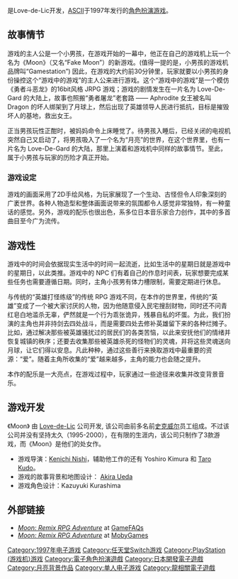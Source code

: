 {{Unreferenced|time=2020-08-28T03:30:50+00:00}}
{{Rough translation|time=2020-08-28T03:30:50+00:00}}

{{NoteTA
| G1 = Games
}}

{{Infobox video game
| title = 月亮
| japanese = moon
| english = Moon: Remix RPG Adventure
| caption =
| developer = {{ubl| [[Love-de-Lic|Love-de-Lic]]{{small|（PlayStation）}} |Onion Games{{small|（任天堂Switch）}} }}
| publisher = {{ubl| [[ASCII_(公司)|ASCII娱乐]]{{small|（PlayStation）}} | Onion Games{{small|（任天堂Switch）}} }}
| director = [[Kenichi_Nishi|Kenichi Nishi]]
| designer = {{ubl|[[Kenichi_Nishi|Kenichi Nishi]]|[[Taro_Kudo|Taro Kudo]]|Yoshiro Kimura}}
| writer = {{ubl|Yoshiro Kimura|Taro Kudo}}
| artist = Kazuyuki Kurashima
| composer = {{ubl|Hirofumi Taniguchi|[[Miki_Higashino|Miki Higashino]]|[[Taro_Kudo|Taro Kudo]]|Masanoff Adachi}}
| engine = [[Unity_(游戏引擎)|Unity]]{{small|（Nintendo Switch）}}
| released = '''PlayStation'''{{vgrelease|JP|October 16, 1997}}'''Nintendo Switch'''{{vgrelease|JP|October 10, 2019|WW|August 27, 2020}}
| genre = [[电子角色扮演游戏|角色扮演]]
| modes = [[单人电子游戏|单人]]
| platforms = [[PlayStation_(游戏机)|PlayStation]]、[[任天堂Switch|任天堂Switch]]
}}

{{vgname|月亮|ja=moon|en=Moon: Remix RPG Adventure|diff=yes}}是Love-de-Lic开发，[[ASCII_(公司)|ASCII]]于1997年发行的[[电子角色扮演游戏|角色扮演游戏]]。

== 故事情节 ==

游戏的主人公是一个小男孩，在游戏开始的一幕中，他正在自己的游戏机上玩一个名为《Moon》（又名“Fake Moon”）的新游戏。(值得一提的是，小男孩的游戏机品牌叫“Gamestation”) 因此，在游戏的大约前30分钟里，玩家就要以小男孩的身份操控这个“游戏中的游戏”的主人公来进行游戏。这个“游戏中的游戏”是一个模仿《勇者斗恶龙》的16bit风格 JRPG 游戏；游戏的剧情发生在一片名为 Love-De-Gard 的大陆上，故事也照搬“勇者屠龙”老套路 —— Aphrodite 女王被名叫 Dragon 的坏人绑架到了月球上，然后出现了英雄领导人民进行抵抗，目标是摧毁坏人的基地，救出女王。

正当男孩玩性正酣时，被妈妈命令上床睡觉了。待男孩入睡后，已经关闭的电视机突然自己又启动了，将男孩吸入了一个名为“月亮”的世界，在这个世界里，也有一片名为 Love-De-Gard 的大陆，那里上演着和游戏机中同样的故事情节。至此，属于小男孩与玩家的历险才真正开始。

=== 游戏设定 ===

游戏的画面采用了2D手绘风格，为玩家展现了一个生动、古怪但令人印象深刻的广袤世界。各种人物造型和整体画面说带来的氛围都令人感觉非常独特，有一种童话的感觉。另外，游戏的配乐也很出色，系多位日本音乐家合力创作，其中的多首曲目至今广为流传。

== 游戏性 ==

游戏中的时间会依据现实生活中的时间一起流逝，比如生活中的星期日就是游戏中的星期日，以此类推。游戏中的 NPC 们有着自己的作息时间表，玩家想要完成某些任务也需要遵循日期。同时，主角小孩男有体力槽限制，需要定期进行休息。

与传统的“英雄打怪练级”的传统 RPG 游戏不同，在本作的世界里，传统的“英雄”变成了一个被大家讨厌的人物，因为他随意侵入民宅搜刮财物，同时还不问青红皂白地滥杀无辜，俨然就是一个行为乖张诡异，残暴自私的坏蛋。为此，我们扮演的主角也并非持剑去四处战斗，而是需要四处去修补英雄留下来的各种烂摊子。比如，通过解决那些被英雄骚扰过的居民们的各类苦恼，以此来安抚他们的情绪并恢复城镇的秩序；还要去收集那些被英雄杀死的怪物们的灵魂，并将这些灵魂送向月球，让它们得以安息。凡此种种，通过这些善行来换取游戏中最重要的资源：“爱”。随着主角所收集的“爱”越来越多，主角的能力也会随之提升。

本作的配乐是一大亮点，在游戏过程中，玩家通过一些途径来收集并改变背景音乐。

== 游戏开发 ==

《Moon》 由 [[Love-de-Lic|Love-de-Lic]] 公司开发, 该公司由前多名前[[史克威尔|史克威尔]]员工组成。不过该公司并没有坚持太久（1995-2000），在有限的生涯内，该公司只制作了3款游戏，而《Moon》是他们的处女作。
* 游戏导演：[[Kenichi_Nishi|Kenichi Nishi]]，辅助他工作的还有 Yoshiro Kimura 和 [[Taro_Kudo|Taro Kudo]]。
* 游戏的故事背景和地图设计： [[Akira_Ueda|Akira Ueda]]
* 游戏角色设计：Kazuyuki Kurashima

== 外部链接 ==

* [http://www.gamefaqs.com/console/psx/data/573238.html ''Moon: Remix RPG Adventure''] {{Wayback|url=http://www.gamefaqs.com/console/psx/data/573238.html |date=20100122231218 }} at [[GameFAQs|GameFAQs]]
* [http://www.mobygames.com/game/playstation/moon-remix-rpg-adventure ''Moon: Remix RPG Adventure''] {{Wayback|url=http://www.mobygames.com/game/playstation/moon-remix-rpg-adventure |date=20210123025202 }} at [[莫比游戏|MobyGames]]

{{DEFAULTSORT:Moon}}
[[Category:1997年电子游戏|Category:1997年电子游戏]]
[[Category:任天堂Switch游戏|Category:任天堂Switch游戏]]
[[Category:PlayStation_(游戏机)游戏|Category:PlayStation (游戏机)游戏]]
[[Category:電子角色扮演遊戲|Category:電子角色扮演遊戲]]
[[Category:日本開發電子遊戲|Category:日本開發電子遊戲]]
[[Category:月亮背景作品|Category:月亮背景作品]]
[[Category:单人电子游戏|Category:单人电子游戏]]
[[Category:龍相關電子遊戲|Category:龍相關電子遊戲]]